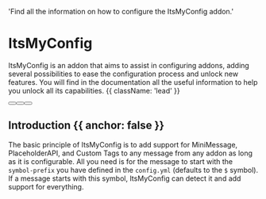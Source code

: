   'Find all the information on how to configure the ItsMyConfig addon.'


# ItsMyConfig

ItsMyConfig is an addon that aims to assist in configuring addons, adding several possibilities to ease the configuration process and unlock new features. You will find in the documentation all the useful information to help you unlock all its capabilities. {{ className: 'lead' }}

<div className="not-prose mb-16 mt-6 flex flex-wrap gap-3">
  <Button href="https://builtbybit.com/resources/24606/" arrow="right" children="Download" />
  <Button href="https://itsme.to/discord" children="Support" variant="outline" />
  <Button href="https://github.com/itsme-to/ItsMyConfig" children="Source" variant="outline" />
</div>

## Introduction {{ anchor: false }}

The basic principle of ItsMyConfig is to add support for MiniMessage, PlaceholderAPI, and Custom Tags to any message from any addon as long as it is configurable. All you need is for the message to start with the `symbol-prefix` you have defined in the `config.yml` (defaults to the `$` symbol). 
If a message starts with this symbol, ItsMyConfig can detect it and add support for everything.